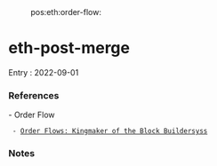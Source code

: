 :pos:eth:order-flow:

= eth-post-merge =

Entry : 2022-09-01

=== References ===
- Order Flow
  - [[https://noxx.substack.com/p/order-flows-kingmaker-of-the-block|Order Flows: Kingmaker of the Block Buildersyss]]

=== Notes ===
